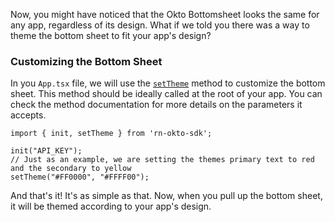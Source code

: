 
Now, you might have noticed that the Okto Bottomsheet looks the same for any app, regardless of its design. What if we told you there was a way to theme the bottom sheet to fit your app's design?

### Customizing the Bottom Sheet
In you `App.tsx` file, we will use the [`setTheme`](/sdk-reference/setTheme) method to customize the bottom sheet. This method should be ideally called at the root of your app. You can check the method documentation for more details on the parameters it accepts.

```tsx filename="App.tsx" copy
import { init, setTheme } from 'rn-okto-sdk';

init("API_KEY");
// Just as an example, we are setting the themes primary text to red and the secondary to yellow
setTheme("#FF0000", "#FFFF00");
```

And that's it! It's as simple as that. Now, when you pull up the bottom sheet, it will be themed according to your app's design.
